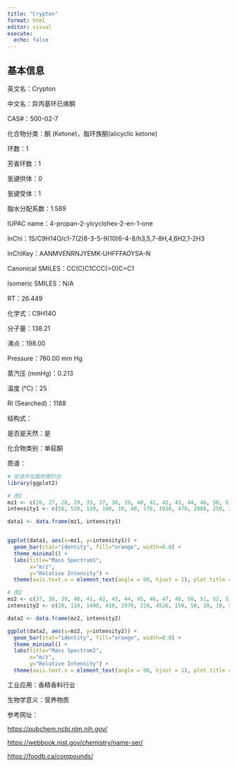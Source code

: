 ```yaml
---
title: "Crypton"
format: html
editor: visual
execute: 
  echo: false
---
```


## 基本信息

英文名：Crypton

中文名：异丙基环已烯酮

CAS#：500-02-7

化合物分类：酮 (Ketone)，脂环族酮(alicyclic ketone)

环数：1

芳香环数：1

氢键供体：0

氢键受体：1

脂水分配系数：1.589

IUPAC name：4-propan-2-ylcyclohex-2-en-1-one

InChl：1S/C9H14O/c1-7(2)8-3-5-9(10)6-4-8/h3,5,7-8H,4,6H2,1-2H3

InChlKey：AANMVENRNJYEMK-UHFFFAOYSA-N

Canonical SMILES：CC(C)C1CCC(=O)C=C1

Isomeric SMILES：N/A

RT：26.449

化学式：C9H14O

分子量：138.21

沸点：198.00

Pressure：760.00 mm Hg

蒸汽压 (mmHg)：0.213

温度 (℃)：25

RI (Searched)：1188

结构式：

是否是天然：是

化合物类别：单萜酮

质谱：

```r
# 安装并加载所需的包
library(ggplot2)

# 图1
mz1 <- c(26, 27, 28, 29, 33, 37, 38, 39, 40, 41, 42, 43, 44, 46, 50, 51, 52, 53, 54, 55, 56, 57, 61, 62, 63, 64, 65, 66, 67, 68, 69, 70, 74, 77, 78, 79, 80, 81, 82, 83, 84, 94, 95, 96, 97, 98, 105, 109, 110, 120, 123, 124, 138, 139)
intensity1 <- c(50, 510, 120, 100, 10, 40, 170, 1910, 470, 2880, 250, 2790, 80, 10, 200, 400, 250, 730, 400, 1150, 230, 30, 20, 80, 250, 70, 980, 1220, 3560, 1620, 450, 230, 20, 530, 270, 680, 120, 2210, 640, 570, 50, 230, 7880, 9999, 1720, 110, 120, 470, 410, 430, 840, 80, 1750, 140)

data1 <- data.frame(mz1, intensity1)


ggplot(data1, aes(x=mz1, y=intensity1)) +
  geom_bar(stat="identity", fill="orange", width=0.8) + 
  theme_minimal() + 
  labs(title="Mass Spectrum1",
       x="m/z",
       y="Relative Intensity") + 
  theme(axis.text.x = element_text(angle = 90, hjust = 1), plot.title = element_text(hjust = 0.5))  

# 图2
mz2 <- c(37, 38, 39, 40, 41, 42, 43, 44, 45, 46, 47, 48, 50, 51, 52, 53, 54, 55, 56, 57, 58, 59, 61, 62, 63, 64, 65, 66, 67, 68, 69, 70, 71, 72, 74, 75, 76, 77, 78, 79, 80, 81, 82, 83, 84, 85, 88, 91, 92, 93, 94, 95, 96, 97, 98, 99, 103, 104, 105, 106, 107, 108, 109, 110, 111, 115, 119, 120, 121, 122, 123, 124, 134, 136, 137, 138, 139, 141)
intensity2 <- c(20, 110, 1490, 410, 2970, 210, 4520, 150, 50, 20, 10, 5, 90, 230, 120, 500, 420, 1280, 230, 30, 5, 5, 10, 40, 100, 20, 430, 640, 2560, 1640, 370, 260, 10, 5, 5, 5, 5, 350, 150, 430, 110, 2160, 660, 740, 50, 5, 5, 100, 60, 90, 250, 6350, 9999, 2140, 120, 5, 5, 5, 130, 10, 30, 5, 350, 340, 20, 5, 5, 400, 60, 10, 610, 40, 5, 10, 20, 2180, 210, 10)

data2 <- data.frame(mz2, intensity2)

ggplot(data2, aes(x=mz2, y=intensity2)) +
  geom_bar(stat="identity", fill="orange", width=0.8) + 
  theme_minimal() + 
  labs(title="Mass Spectrum2",
       x="m/z",
       y="Relative Intensity") + 
  theme(axis.text.x = element_text(angle = 90, hjust = 1), plot.title = element_text(hjust = 0.5))  

```

工业应用：香精香料行业

生物学意义：营养物质

参考网址：

<https://pubchem.ncbi.nlm.nih.gov/>

<https://webbook.nist.gov/chemistry/name-ser/>

<https://foodb.ca/compounds/>
